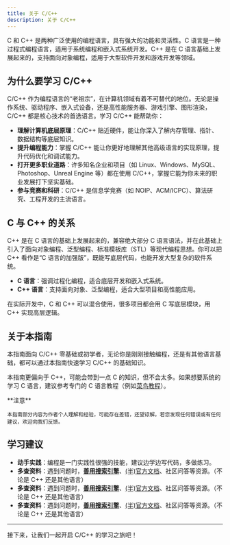 ```yaml
---
title: 关于 C/C++
description: 关于 C/C++
---
```


C 和 C++ 是两种广泛使用的编程语言，具有强大的功能和灵活性。C 语言是一种过程式编程语言，适用于系统编程和嵌入式系统开发。C++ 是在 C 语言基础上发展起来的，支持面向对象编程，适用于大型软件开发和游戏开发等领域。

## 为什么要学习 C/C++

C/C++ 作为编程语言的“老祖宗”，在计算机领域有着不可替代的地位。无论是操作系统、驱动程序、嵌入式设备，还是高性能服务器、游戏引擎、图形渲染，C/C++ 都是核心技术的首选语言。学习 C/C++ 能帮助你：

- **理解计算机底层原理**：C/C++ 贴近硬件，能让你深入了解内存管理、指针、数据结构等底层知识。
- **提升编程能力**：掌握 C/C++ 能让你更好地理解其他高级语言的实现原理，提升代码优化和调试能力。
- **打开更多职业道路**：许多知名企业和项目（如 Linux、Windows、MySQL、Photoshop、Unreal Engine 等）都在使用 C/C++，掌握它能为你未来的职业发展打下坚实基础。
- **参与竞赛和科研**：C/C++ 是信息学竞赛（如 NOIP、ACM/ICPC）、算法研究、工程开发的主流语言。

## C 与 C++ 的关系

C++ 是在 C 语言的基础上发展起来的，兼容绝大部分 C 语言语法，并在此基础上引入了面向对象编程、泛型编程、标准模板库（STL）等现代编程思想。你可以把 C++ 看作是“C 语言的加强版”，既能写底层代码，也能开发大型复杂的软件系统。

- **C 语言**：强调过程化编程，适合底层开发和嵌入式系统。
- **C++ 语言**：支持面向对象、泛型编程，适合大型项目和高性能应用。

在实际开发中，C 和 C++ 可以混合使用，很多项目都会用 C 写底层模块，用 C++ 实现高层逻辑。

## 关于本指南

本指南面向 C/C++ 零基础或初学者，无论你是刚刚接触编程，还是有其他语言基础，都可以通过本指南快速学习 C/C++ 的基础知识。

本指南更偏向于 C++，可能会带到一点 C 的知识，但不会太多。如果想要系统的学习 C 语言，建议参考专门的 C 语言教程（例如[菜鸟教程](https://www.runoob.com/cprogramming/c-tutorial.html)）。

<Callout type="warn">
    **注意**

    本指南部分内容为作者个人理解和经验，可能存在差错，还望谅解。若您发现任何错误或有任何建议，欢迎向我们反馈。
</Callout>

## 学习建议

- **动手实践**：编程是一门实践性很强的技能，建议边学边写代码，多做练习。
- **多查资料**：遇到问题时，[**善用搜索引擎**](/docs/others/how_to_ask_questions_the_smart_way)、[(半)官方文档](https://cppreference.com)、社区问答等资源。（不论是 C++ 还是其他语言）
- **多查资料**：遇到问题时，[**善用搜索引擎**](/docs/others/how_to_ask_questions_the_smart_way)、[(半)官方文档](https://cppreference.com)、社区问答等资源。（不论是 C++ 还是其他语言）
- **多查资料**：遇到问题时，[**善用搜索引擎**](/docs/others/how_to_ask_questions_the_smart_way)、[(半)官方文档](https://cppreference.com)、社区问答等资源。（不论是 C++ 还是其他语言）

---

接下来，让我们一起开启 C/C++ 的学习之旅吧！
